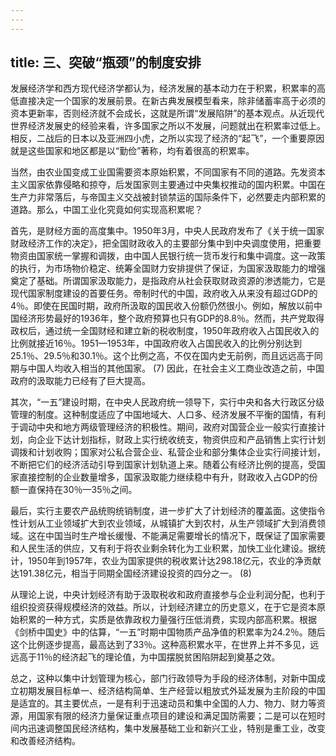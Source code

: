 ```yaml
---
---
---
```

title: 三、突破“瓶颈”的制度安排
---




发展经济学和西方现代经济学都认为，经济发展的基本动力在于积累，积累率的高低直接决定一个国家的发展前景。在新古典发展模型看来，除非储蓄率高于必须的资本更新率，否则经济就不会成长，这就是所谓“发展陷阱”的基本观点。从近现代世界经济发展史的经验来看，许多国家之所以不发展，问题就出在积累率过低上。相反，二战后的日本以及亚洲四小虎，之所以实现了经济的“起飞”，一个重要原因就是这些国家和地区都是以“勤俭”著称，均有着很高的积累率。

当然，由农业国变成工业国需要资本原始积累，不同国家有不同的道路。先发资本主义国家依靠侵略和掠夺，后发国家则主要通过中央集权推动的国内积累。中国在生产力非常落后，与帝国主义交战被封锁禁运的国际条件下，必然要走内部积累的道路。那么，中国工业化究竟如何实现高积累呢？

首先，是财经方面的高度集中。1950年3月，中央人民政府发布了《关于统一国家财政经济工作的决定》，把全国财政收入的主要部分集中到中央调度使用，把重要物资由国家统一掌握和调拨，由中国人民银行统一货币发行和集中调度。这一政策的执行，为市场物价稳定、统筹全国财力安排提供了保证，为国家汲取能力的增强奠定了基础。所谓国家汲取能力，是指政府从社会获取财政资源的渗透能力，它是现代国家制度建设的首要任务。帝制时代的中国，政府收入从来没有超过GDP的4％。即使在民国时期，政府所汲取的国民收入份额仍然很小。例如，解放以前中国经济形势最好的1936年，整个政府预算也只有GDP的8.8％。然而，共产党取得政权后，通过统一全国财经和建立新的税收制度，1950年政府收入占国民收入的比例就接近16％。1951—1953年，中国政府收入占国民收入的比例分别达到25.1％、29.5％和30.1％。这个比例之高，不仅在国内史无前例，而且远远高于同期与中国人均收入相当的其他国家。 (7) 因此，在社会主义工商业改造之前，中国政府的汲取能力已经有了巨大提高。

其次，“一五”建设时期，在中央人民政府统一领导下，实行中央和各大行政区分级管理的制度。这种制度适应了中国地域大、人口多、经济发展不平衡的国情，有利于调动中央和地方两级管理经济的积极性。期间，政府对国营企业一般实行直接计划，向企业下达计划指标，财政上实行统收统支，物资供应和产品销售上实行计划调拨和计划收购；国家对公私合营企业、私营企业和部分集体企业实行间接计划，不断把它们的经济活动引导到国家计划轨道上来。随着公有经济比例的提高，受国家直接控制的企业数量增多，国家汲取能力继续稳中有升，财政收入占GDP的份额一直保持在30％—35％之间。

最后，实行主要农产品统购统销制度，进一步扩大了计划经济的覆盖面。这使指令性计划从工业领域扩大到农业领域，从城镇扩大到农村，从生产领域扩大到消费领域。这在中国当时生产增长缓慢、不能满足需要增长的情况下，既保证了国家需要和人民生活的供应，又有利于将农业剩余转化为工业积累，加快工业化建设。据统计，1950年到1957年，农业为国家提供的税收累计达298.18亿元，农业的净贡献达191.38亿元，相当于同期全国经济建设投资的四分之一。 (8)

从理论上说，中央计划经济有助于汲取税收和政府直接参与企业利润分配，也利于组织投资获得规模经济的效益。所以，计划经济建立的历史意义，在于它是资本原始积累的一种方式，实质是依靠政权力量强行压低消费，实现内部高积累。根据《剑桥中国史》中的估算，“一五”时期中国物质产品净值的积累率为24.2％。随后这个比例逐步提高，最高达到了33％。这种高积累水平，在世界上并不多见，远远高于11％的经济起飞的理论值，为中国摆脱贫困陷阱起到奠基之效。

总之，这种以集中计划管理为核心，部门行政领导为手段的经济体制，对新中国成立初期发展目标单一、经济结构简单、生产经营以粗放式外延发展为主阶段的中国是适宜的。其主要优点，一是有利于迅速动员和集中全国的人力、物力、财力等资源，用国家有限的经济力量保证重点项目的建设和满足国防需要；二是可以在短时间内迅速调整国民经济结构，集中发展基础工业和新兴工业，特别是重工业，改变和改善经济结构。